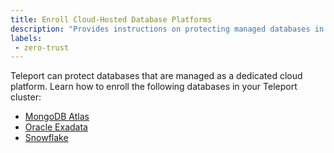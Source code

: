 ```yaml
---
title: Enroll Cloud-Hosted Database Platforms
description: "Provides instructions on protecting managed databases in your infrastructure with Teleport."
labels:
 - zero-trust
---
```


Teleport can protect databases that are managed as a dedicated cloud platform.
Learn how to enroll the following databases in your Teleport cluster:

- [MongoDB Atlas](mongodb-atlas.mdx)
- [Oracle Exadata](oracle-exadata.mdx)
- [Snowflake](snowflake.mdx)
